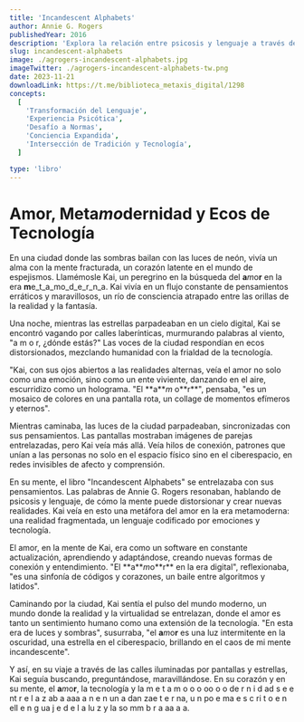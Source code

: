 ```yaml
---
title: 'Incandescent Alphabets'
author: Annie G. Rogers
publishedYear: 2016
description: 'Explora la relación entre psicosis y lenguaje a través de estudios de caso, mostrando cómo el lenguaje en la psicosis es una forma compleja de expresión y comunicación, desafiando las nociones convencionales.'
slug: incandescent-alphabets
image: ./agrogers-incandescent-alphabets.jpg
imageTwitter: ./agrogers-incandescent-alphabets-tw.png
date: 2023-11-21
downloadLink: https://t.me/biblioteca_metaxis_digital/1298
concepts:
  [
    'Transformación del Lenguaje',
    'Experiencia Psicótica',
    'Desafío a Normas',
    'Conciencia Expandida',
    'Intersección de Tradición y Tecnología',
  ]

type: 'libro'
---
```


# **Amor, Meta**_mo_**dernidad y Ecos de Tecnología**

En una ciudad donde las sombras bailan con las luces de neón, vivía un alma con la mente fracturada, un corazón latente en el mundo de espejismos. Llamémosle Kai, un peregrino en la búsqueda del **a**<i>m</i>o**r** en la era **m**e_t_a_mo_d_e_r_n_a. Kai vivía en un flujo constante de pensamientos erráticos y maravillosos, un río de consciencia atrapado entre las orillas de la realidad y la fantasía.

Una noche, mientras las estrellas parpadeaban en un cielo digital, Kai se encontró vagando por calles laberínticas, murmurando palabras al viento, "a m o r, ¿dónde estás?" Las voces de la ciudad respondían en ecos distorsionados, mezclando humanidad con la frialdad de la tecnología.

<p class="rotado">
  "Kai, con sus ojos abiertos a las realidades alternas, veía el amor no solo como una emoción, sino
  como un ente viviente, danzando en el aire, escurridizo como un holograma. "El **a**<i>m</i>
  o**r**", pensaba, "es un mosaico de colores en una pantalla rota, un collage de momentos efímeros y
  eternos".
</p>

Mientras caminaba, las luces de la ciudad parpadeaban, sincronizadas con sus pensamientos. Las pantallas mostraban imágenes de parejas entrelazadas, pero Kai veía más allá. Veía hilos de conexión, patrones que unían a las personas no solo en el espacio físico sino en el ciberespacio, en redes invisibles de afecto y comprensión.

En su mente, el libro "Incandescent Alphabets" se entrelazaba con sus pensamientos. Las palabras de Annie G. Rogers resonaban, hablando de psicosis y lenguaje, de cómo la mente puede distorsionar y crear nuevas realidades. Kai veía en esto una metáfora del amor en la era metamoderna: una realidad fragmentada, un lenguaje codificado por emociones y tecnología.

<p class="rotado">
  El amor, en la mente de Kai, era como un software en constante actualización, aprendiendo y
  adaptándose, creando nuevas formas de conexión y entendimiento. "El **a**<i>m</i>o**r** en la era
  digital", reflexionaba, "es una sinfonía de códigos y corazones, un baile entre algoritmos y
  latidos".
</p>

Caminando por la ciudad, Kai sentía el pulso del mundo moderno, un mundo donde la realidad y la virtualidad se entrelazan, donde el amor es tanto un sentimiento humano como una extensión de la tecnología. "En esta era de luces y sombras", susurraba, "el **a**<i>m</i>o**r** es una luz intermitente en la oscuridad, una estrella en el ciberespacio, brillando en el caos de mi mente incandescente".

Y así, en su viaje a través de las calles iluminadas por pantallas y estrellas, Kai seguía buscando, preguntándose, maravillándose. En su corazón y en su mente, el **a**<i>m</i>o**r**, la tecnología y la m e t a m o o o oo o o de r n i d ad s e e nt r e l a z ab a aaa a n e n un a dan zae t e r na, u n po e ma e s c ri t o e n ell e n g ua j e d e l a lu z y la so mm b r a aa a a.
